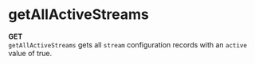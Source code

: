 # getAllActiveStreams
**GET**  
`getAllActiveStreams` gets all `stream` configuration records with an `active` value of true.
